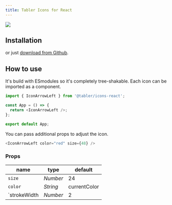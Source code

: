 ```yaml
---
title: Tabler Icons for React
---
```


![](https://raw.githubusercontent.com/tabler/tabler-icons/master/.github/packages/og-package-react.png)

## Installation

<TabsPackage name="@tabler/icons-react" />

or just [download from Github](https://github.com/tabler/tabler-icons/releases).

## How to use

It's build with ESmodules so it's completely tree-shakable. Each icon can be imported as a component.

```js
import { IconArrowLeft } from '@tabler/icons-react';

const App = () => {
  return <IconArrowLeft />;
};

export default App;
```

You can pass additional props to adjust the icon.

```js
<IconArrowLeft color="red" size={48} />
```

### Props

| name          | type     | default      |
| ------------- | -------- | ------------ |
| `size`        | _Number_ | 24           |
| `color`       | _String_ | currentColor |
| `strokeWidth  | _Number_ | 2            |

